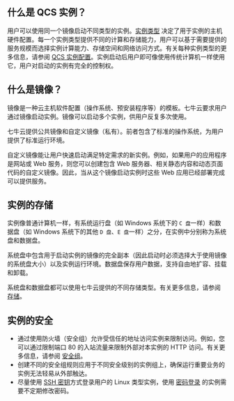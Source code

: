 ## 什么是 QCS 实例？

用户可以使用同一个镜像启动不同类型的实例。[实例类型](/fec/manual/instance-type-overview) 决定了用于实例的主机硬件配置。每一个实例类型提供不同的计算和存储能力，用户可以基于需要提供的服务规模而选择实例计算能力、存储空间和网络访问方式。有关每种实例类型的更多信息，请参阅 [QCS 实例配置](/fec/manual/qcs-instance-configuration)。实例启动后用户即可像使用传统计算机一样使用它，用户对启动的实例有完全的控制权。

## 什么是镜像？

镜像是一种云主机软件配置（操作系统、预安装程序等）的模板。七牛云要求用户通过镜像启动实例。镜像可以启动多个实例，供用户反复多次使用。

七牛云提供公共镜像和自定义镜像（私有）。前者包含了标准的操作系统，为用户提供了标准运行环境。

自定义镜像能让用户快速启动满足特定需求的新实例。例如，如果用户的应用程序是网站或 Web 服务，则您可以创建包含 Web 服务器、相关静态内容和动态页面代码的自定义镜像。因此，当从这个镜像启动实例时这些 Web 应用已经部署完成可以提供服务。

## 实例的存储

实例像普通计算机一样，有系统运行盘（如 Windows 系统下的 `C 盘`一样）和数据盘（如 Windows 系统下的其他 `D 盘`、`E 盘`一样）之分，在实例中分别称为系统盘和数据盘。

系统盘中包含用于启动实例的镜像的完全副本（因此启动时必须选择大于使用镜像的系统盘大小）以及实例运行环境。数据盘保存用户数据，支持自由地扩容、挂载和卸载。

系统盘和数据盘都可以使用七牛云提供的不同存储类型。有关更多信息，请参阅 [存储](/fec/manual/summary-of-storage)。

## 实例的安全

- 通过使用防火墙（安全组）允许受信任的地址访问实例来限制访问。例如，您可以通过限制端口 80 的入站流量来限制外部对本实例的 HTTP 访问。有关更多信息，请参阅 [安全组](/fec/manual/the-security-group)。
- 创建不同的安全组规则应用于不同安全级别的实例组上，确保运行重要业务的实例无法轻易从外部触达。
- 尽量使用 [SSH 密钥](/fec/manual/ssh-key)方式登录用户的 Linux 类型实例，使用 [密码登录](/fec/manual/the-login-password) 的实例需要不定期修改密码。
